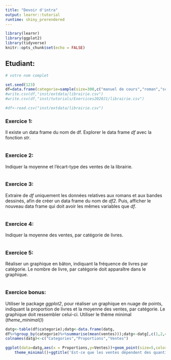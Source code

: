```yaml
---
title: "Devoir d'intra"
output: learnr::tutorial
runtime: shiny_prerendered
---
```


```r
library(learnr)
library(ggplot2)
library(tidyverse)
knitr::opts_chunk$set(echo = FALSE)
```

## Etudiant:
```r
# votre nom complet
```



```r
set.seed(123)
df=data.frame(categorie=sample(size=300,c("manuel de cours","roman","science fiction","bande dessinée"),prob = c(0.2,0.24,0.19,0.37),replace = T),ventes=round(abs(rnorm(300,1500,1000))))
#write.csv(df,"inst/extdata/librairie.csv")
#write.csv(df,"inst/tutorials/Exercices2020J1/librairie.csv")

#df<-read.csv("inst/extdata/librairie.csv")

```

### Exercice 1:
Il existe un data frame du nom de df. Explorer le data frame *df* avec la fonction *str*.
```r


```


### Exercice 2:

Indiquer la moyenne et l'écart-type des ventes de la librairie.

```r


```

### Exercice 3:

Extraire de *df* uniquement les données relatives aux romans et aux bandes dessinés, afin de créer un data frame du nom de *df2*. Puis, afficher le nouveau data frame qui doit avoir les mêmes variables que *df*.

```r


```


### Exercice 4:

Indiquer la moyenne des ventes, par catégorie de livres.

```r


```

### Exercice 5:

Réaliser un graphique en bâton, indiquant la fréquence de livres par catégorie. Le nombre de livre, par catégorie doit apparaître dans le graphique.

```r


```

### Exercice bonus:

Utiliser le package *ggplot2*, pour réaliser un graphique en nuage de points, indiquant la proportion de livres et la moyenne des ventes, par catégorie. Le graphique doit ressembler celui-ci. Utiliser le thème minimal (*theme_minimal()*)

```r
datg<-table(df$categorie);datg<-data.frame(datg,
df%>%group_by(categorie)%>%summarise(mean(ventes)));datg<-datg[,c(1,2,4)]
colnames(datg)<-c("Categories","Proportions","Ventes")

ggplot(data=datg,aes(x = Proportions,y=Ventes))+geom_point(size=5,color='red')+
    theme_minimal()+ggtitle('Est-ce que les ventes dépendent des quantités vendues?')
```


```r


```
